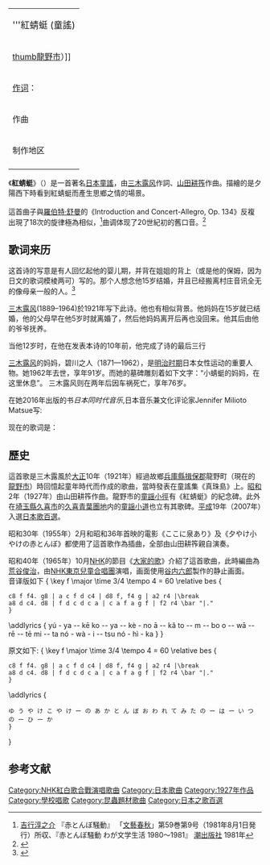 
{| border="1" cellpadding="2" cellspacing="0" align="right" width="300"
| colspan="2" bgcolor="CCFFFF"|
<center><font size="+1">'''紅蜻蜓 (童謠)</font></center>
|-
| colspan="2"|
[[file:Aka-tombow_Tatsuno_Hyogo_pref01n4272.jpg|thumb]][[龍野市|龍野市]]）]]
|-
| bgcolor="silver"|
[[作词|作词]]：
| bgcolor="#33CCCC"|
{{JPN}}[[三木露风|三木露风]]（1921年）
|-
| bgcolor="silver"|
作曲
| bgcolor="#33CCCC"|
{{JPN}}[[山田耕筰|山田耕筰]]（1927年）
|-
| bgcolor="silver"|
制作地区
| bgcolor="#33CCCC"|
{{JPN}}
|-

|}
{{Hatnote|本条目是日本[[三木露風|三木露風]]作詞、[[山田耕筰|山田耕筰]]作曲的歌曲。关于台湾小虎队歌曲，参见[[红蜻蜓|红蜻蜓]]}}

《'''紅蜻蜓'''》（{{lang-ja|'''赤とんぼ'''、'''赤蜻蛉'''、あかとんぼ}}）是一首著名[[日本|日本]][[童謠|童謠]]，由[[三木露风|三木露风]]作詞、[[山田耕筰|山田耕筰]]作曲。描繪的是夕陽西下時看到紅蜻蜓而產生思鄉之情的場景。
<br/><br/>

這首曲子與[[羅伯特·舒曼|羅伯特·舒曼]]的《Introduction and Concert-Allegro, Op. 134》反複出現了18次的旋律極為相似，<ref>[[吉行淳之介|吉行淳之介]] 『赤とんぼ騒動』 「[[文藝春秋_(雑誌)|文藝春秋]]」第59巻第9号（1981年8月1日発行）所収、『赤とんぼ騒動 わが文学生活 1980〜1981』 [[潮出版社|潮出版社]] 1981年</ref>曲调体现了20世紀初的舊口音。<ref>{{Cite web|url=https://www.jp-sji.org/jp/column/beauty-index/beauty01.html#col044|title=日本語の美しさ 第44回　歌詞のアクセント1|publisher=千駄ヶ谷日本語教育研究所|accessdate=2016-02-19|archive-date=2016-08-06|archive-url=https://web.archive.org/web/20160806120920/https://www.jp-sji.org/jp/column/beauty-index/beauty01.html#col044|dead-url=no}}</ref>

== 歌词来历 ==
这首诗的写意是有人回忆起他的婴儿期，并背在姐姐的背上（或是他的保姆，因为日文的歌词模棱两可）写的。那个人想念他15岁结婚，并且已经搬离村庄音讯全无的像母亲一般的人。<ref>{{cite web |url=http://www.berkeleysangha.org/shm/akatmus.htm |title=存档副本 |accessdate=2017-02-20 |deadurl=yes |archiveurl=https://web.archive.org/web/20170707195437/http://www.berkeleysangha.org/shm/akatmus.htm |archivedate=2017-07-07 }}</ref>{{r|"pulvers"}}

[[三木露风|三木露风]](1889–1964)於1921年写下此诗。他也有相似背景。他妈妈在15岁就已结婚，他的父母早在他5岁时就离婚了，然后他妈妈离开后再也没回来。他其后由他的爷爷抚养。

当他12岁时，在他在发表本诗的10年前，他完成了诗的最后三行{{r|"pulvers"}}

{{quote|
<poem>'''晚霞的红蜻蜓'''
'''停在竹子枝头等待'''</poem>}}

[[三木露风|三木露风]]的妈妈，碧川之人（1871—1962），是[[明治时期|明治时期]]日本女性运动的重要人物。{{r|"pulvers"|"Kotobank"}}她1962年去世，享年91岁。而她的墓碑雕刻着如下文字：“小蜻蜓的妈妈，在这里休息”。{{r|"pulvers"}} 三木露风则在两年后因车祸死亡，享年76岁。{{r|"pulvers"}}

在她2016年出版的书''日本同时代音乐'',日本音乐兼文化评论家Jennifer Milioto Matsue写:

{{blockquote|这首歌使用红色蜻蜓的图像唤起了过去的怀旧情怀，当然还带给人们古老的乡村住所 ''furusato'' [hometown]. ... [歌曲] 激发了我们所有童年时期所有"母亲"的渴望。这些路线同样反映了亲人离开时人们内心的空虚，这是二十世纪初现代日本快速城市化过程中越来越普遍的现象。{{r|"Matsue"}}}}

现在的歌词是：
{{quote|
<poem>
晚霞中的红蜻蜓，
请你告诉我,
童年时代遇到你,
那是哪一天？

提起小篮来到山上，
桑树绿如荫，
采到桑果放进小篮,
难道是梦影？

十五岁的小姐姐，
嫁到远方,
别了故乡久久不能回,
音信也渺茫。

晚霞中的红蜻蜓呀，
你在那里哟，
停歇在那竹竿尖上，
是那红蜻蜓。</poem>}}

== 歷史 ==

這首歌是三木露風於[[大正|大正]]10年（1921年）經過故鄉[[兵庫縣|兵庫縣]][[揖保郡|揖保郡]]龍野町（現在的[[龍野市|龍野市]]）時回憶起童年時代而作成的歌曲，當時發表在童謠集《真珠島》上。[[昭和|昭和]]2年（1927年）由山田耕筰作曲。龍野市的[[白鷺山公園|童謡小徑]]有《紅蜻蜓》的紀念碑。此外在[[埼玉縣|埼玉縣]][[久喜市|久喜市]]的[[久喜青葉團地|久喜青葉團地]]内的[[童謡小道|童謡小道]]也立有其歌碑。[[平成|平成]]19年（2007年）入選[[日本歌百選|日本歌百選]]。

昭和30年（1955年）2月和昭和36年首映的電影《ここに泉あり》及《夕やけ小やけの赤とんぼ》都使用了這首歌作為插曲，全部由山田耕筰親自演奏。

昭和40年（1965年）10月[[日本放送協會|NHK]]的節目《[[大家的歌|大家的歌]]》介紹了這首歌曲，此時編曲為[[荒谷俊治|荒谷俊治]]，由[[NHK東京兒童合唱團|NHK東京兒童合唱團]]演唱，画面使用[[谷内六郎|谷内六郎]]製作的静止画面。<br/>
音译版如下
<score vorbis=1 midi=1>{
\key f \major \time 3/4 \tempo 4 = 60 \relative bes {
 c8 f f4. g8 | a c f d c4 | d8 f, f4 g | a2 r4 |\break
 a8 d c4. d8 | f d c d c a | c a f a g f | f2 r4 \bar "|."
 }
\addlyrics { yú - ya -- kē ko -- ya -- kè - no ā -- kǎ to -- m -- bo o -- wā -- rē -- tē mi -- ta nó - wà - i -- tsu nó - hì - ka }
}</score>

原文如下:
<score vorbis=1 midi=1>{
\key f \major \time 3/4 \tempo 4 = 60 \relative bes {
 c8 f f4. g8 | a c f d c4 | d8 f, f4 g | a2 r4 |\break
 a8 d c4. d8 | f d c d c a | c a f a g f | f2 r4 \bar "|."
 }
\addlyrics {
 ゆ う や け こ や け ー の あ か と ん ぼ お わ れ て み た の ー は ー い つ の ー ひ ー か
 }
}</score>

== 参考文献 ==
{{wikisource|赤とんぼ|3=ja}}
{{reflist|1=30em|refs=
<ref name="pulvers">{{cite news
 |url          = http://www.japantimes.co.jp/opinion/2009/12/27/commentary/decades-end-abuzz-and-a-flutter-with-wist-for-a-warm-poetic-past-2
 |title        = Decade's end abuzz and a-flutter with wist for a warm poetic past
 |author       = Pulvers, Roger
 |work         = [[Japan_Times|Japan Times]]
 |date         = 27 December 2009
 |accessdate   = 23 February 2017
 |archive-date = 2019-02-15
 |archive-url  = https://web.archive.org/web/20190215051920/https://www.japantimes.co.jp/opinion/2009/12/27/commentary/decades-end-abuzz-and-a-flutter-with-wist-for-a-warm-poetic-past-2
 |dead-url     = no
}}</ref>
<ref name="Kotobank">{{cite web
 |title        = 碧川道夫
 |url          = http://kotobank.jp/word/碧川道夫
 |website      = Kotobank
 |accessdate   = 20 February 2017
 |language     = ja
 |archive-date = 2014-08-03
 |archive-url  = https://web.archive.org/web/20140803213949/http://kotobank.jp/word/%E7%A2%A7%E5%B7%9D%E9%81%93%E5%A4%AB
 |dead-url     = no
}}</ref>
<ref name="Matsue">{{cite book
 |url          = https://books.google.com/books?id=AQgtCgAAQBAJ&pg=PA111
 |title        = Focus: Music in Contemporary Japan
 |author       = Matsue, Jennifer Milioto
 |publisher    = Routledge
 |date         = 2015
 |pages        = 111–114
 |access-date  = 2020-03-13
 |archive-date = 2017-02-22
 |archive-url  = https://web.archive.org/web/20170222060524/https://books.google.com/books?id=AQgtCgAAQBAJ&pg=PA111
 |dead-url     = no
}}</ref>}}

{{DEFAULTSORT:Akatonbo}}
[[Category:NHK紅白歌合戰演唱歌曲|Category:NHK紅白歌合戰演唱歌曲]]
[[Category:日本歌曲|Category:日本歌曲]]
[[Category:1927年作品|Category:1927年作品]]
[[Category:學校唱歌|Category:學校唱歌]]
[[Category:昆蟲題材歌曲|Category:昆蟲題材歌曲]]
[[Category:日本之歌百選|Category:日本之歌百選]]